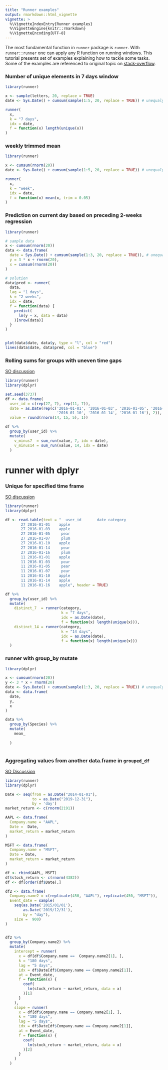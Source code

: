 ```yaml
---
title: "Runner examples"
output: rmarkdown::html_vignette
vignette: >
  %\VignetteIndexEntry{Runner examples}
  %\VignetteEngine{knitr::rmarkdown}
  %\VignetteEncoding{UTF-8}
---
```

  
The most fundamental function in `runner` package is `runner`. With `runner::runner`
one can apply any R function on running windows. This tutorial presents set of 
examples explaining how to tackle some tasks. Some of the examples are referenced 
to original topic on [stack-overflow](https://stackoverflow.com).


### Number of unique elements in 7 days window

```r
library(runner)

x <- sample(letters, 20, replace = TRUE)
date <- Sys.Date() + cumsum(sample(1:5, 20, replace = TRUE)) # unequaly spaced time series

runner(
  x, 
  k = "7 days", 
  idx = date, 
  f = function(x) length(unique(x))
)
```

### weekly trimmed mean

```r
library(runner)

x <- cumsum(rnorm(20))
date <- Sys.Date() + cumsum(sample(1:5, 20, replace = TRUE)) # unequaly spaced time series

runner(
  x, 
  k = "week", 
  idx = date, 
  f = function(x) mean(x, trim = 0.05)
)
```

### Prediction on current day based on preceding 2-weeks regression

```r
library(runner)

# sample data
x <- cumsum(rnorm(20))
data <- data.frame(
  date = Sys.Date() + cumsum(sample(1:3, 20, replace = TRUE)), # unequaly spaced time series, 
  y = 3 * x + rnorm(20), 
  x = cumsum(rnorm(20))
)

# solution
data$pred <- runner(
  data,
  lag = "1 days",
  k = "2 weeks",
  idx = date,
  f = function(data) {
    predict(
      lm(y ~ x, data = data)
    )[nrow(data)]
  }
)


plot(data$date, data$y, type = "l", col = "red")
lines(data$date, data$pred, col = "blue")
```


### Rolling sums for groups with uneven time gaps

[SO discussion](https://stackoverflow.com/a/58167952/3495076)

```r
library(runner)
library(dplyr)

set.seed(3737)
df <- data.frame(
  user_id = c(rep(27, 7), rep(11, 7)),
  date = as.Date(rep(c('2016-01-01', '2016-01-03', '2016-01-05', '2016-01-07', 
                       '2016-01-10', '2016-01-14', '2016-01-16'), 2)),
  value = round(rnorm(14, 15, 5), 1))

df %>%
  group_by(user_id) %>%
  mutate(
    v_minus7  = sum_run(value, 7, idx = date),
    v_minus14 = sum_run(value, 14, idx = date)
  )
```

# runner with dplyr

### Unique for specified time frame

[SO discussion](https://stackoverflow.com/questions/41693081/)

```r
library(runner)
library(dplyr)

df <- read.table(text = "  user_id       date category
       27 2016-01-01    apple
       27 2016-01-03    apple
       27 2016-01-05     pear
       27 2016-01-07     plum
       27 2016-01-10    apple
       27 2016-01-14     pear
       27 2016-01-16     plum
       11 2016-01-01    apple
       11 2016-01-03     pear
       11 2016-01-05     pear
       11 2016-01-07     pear
       11 2016-01-10    apple
       11 2016-01-14    apple
       11 2016-01-16    apple", header = TRUE)

df %>%
  group_by(user_id) %>%
  mutate(
    distinct_7  = runner(category, 
                         k = "7 days", 
                         idx = as.Date(date), 
                         f = function(x) length(unique(x))),
    distinct_14 = runner(category, 
                         k = "14 days", 
                         idx = as.Date(date), 
                         f = function(x) length(unique(x)))
  )
```

### runner with group_by mutate

```r
library(dplyr)

x <- cumsum(rnorm(20))
y <- 3 * x + rnorm(20)
date <- Sys.Date() + cumsum(sample(1:3, 20, replace = TRUE)) # unequaly spaced time series
data <- data.frame(
  date, 
  y, 
  x
)

data %>%
  group_by(Species) %>%
  mutate(
    mean_
    
  )
  

```

### Aggregating values from another data.frame in `grouped_df`
[SO Discussion](https://stackoverflow.com/questions/61024712/do-a-rolling-regression-only-on-specific-dates/61045233#61045233)
```r
library(runner)
library(dplyr)

Date <- seq(from = as.Date("2014-01-01"), 
            to = as.Date("2019-12-31"), 
            by = 'day')
market_return <- c(rnorm(2191))

AAPL <- data.frame(
  Company.name = "AAPL", 
  Date =  Date,
  market_return = market_return
)

MSFT <- data.frame(
  Company.name = "MSFT", 
  Date = Date,
  market_return = market_return
)

df <- rbind(AAPL, MSFT)
df$stock_return <- c(rnorm(4382))
df <- df[order(df$Date),]

df2 <- data.frame(
  Company.name2 = c(replicate(450, "AAPL"), replicate(450, "MSFT")), 
  Event_date = sample(
    seq(as.Date('2015/01/01'), 
        as.Date('2019/12/31'), 
        by = "day"),
    size =  900)
)


df2 %>%
  group_by(Company.name2) %>%
  mutate(
    intercept = runner(
      x = df[df$Company.name ==  Company.name2[1], ], 
      k = "180 days", 
      lag = "5 days",
      idx = df$Date[df$Company.name == Company.name2[1]],
      at = Event_date,
      f = function(x) {
        coef(
          lm(stock_return ~ market_return, data = x)
        )[1]
      }
    ),
    slope = runner(
      x = df[df$Company.name == Company.name2[1], ],  
      k = "180 days", 
      lag = "5 days",
      idx = df$Date[df$Company.name == Company.name2[1]],
      at = Event_date,
      f = function(x) {
        coef(
          lm(stock_return ~ market_return, data = x)
        )[2]
      }
    )
  )
```
